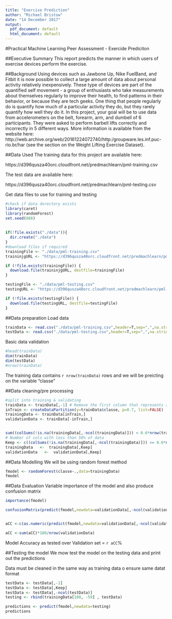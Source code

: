 ```yaml
---
title: "Exercise Prediction"
author: "Michael Bristow"
date: "14 December 2017"
output:
  pdf_document: default
  html_document: default
---
```


#Practical Machine Learning Peer Assessment - Exercide Prediciton

##Executive Summary
This report predicts the manner in which users of exercise devices perform the exercise.

##Background
Using devices such as Jawbone Up, Nike FuelBand, and Fitbit it is now possible to collect a large amount of data about personal activity relatively inexpensively. These type of devices are part of the quantified self movement - a group of enthusiasts who take measurements about themselves regularly to improve their health, to find patterns in their behavior, or because they are tech geeks. One thing that people regularly do is quantify how much of a particular activity they do, but they rarely quantify how well they do it. In this project, your goal will be to use data from accelerometers on the belt, forearm, arm, and dumbell of 6 participants. They were asked to perform barbell lifts correctly and incorrectly in 5 different ways. More information is available from the website here: http://web.archive.org/web/20161224072740/http:/groupware.les.inf.puc-rio.br/har (see the section on the Weight Lifting Exercise Dataset).

##Data Used
The training data for this project are available here:

https://d396qusza40orc.cloudfront.net/predmachlearn/pml-training.csv

The test data are available here:

https://d396qusza40orc.cloudfront.net/predmachlearn/pml-testing.csv

Get data files to use for training and testing
```r
#check if data dorectory exists
library(caret)
library(randomForest)
set.seed(888)
         
         
if(!file.exists("./data")){
  dir.create("./data")
}
#download files if required
trainingFile <- "./data/pml-training.csv"
traininjgURL <- "https://d396qusza40orc.cloudfront.net/predmachlearn/pml-training.csv"

if (!file.exists(trainingFile)) {
  download.file(traininjgURL, destfile=trainingFile)
}

testingFile <- "./data/pml-testing.csv"
testingURL <- "https://d396qusza40orc.cloudfront.net/predmachlearn/pml-testing.csv"

if (!file.exists(testingFile)) {
  download.file(testingURL, destfile=testingFile)
}
```

##Data preparation
Load data
```r
trainData <- read.csv("./data/pml-training.csv",header=T,sep=",",na.strings=c("NA",""))
testData <- read.csv("./data/pml-testing.csv",header=T,sep=",",na.strings=c("NA",""))
```
Basic data validation
```r
#head(trainData)
dim(trainData)
dim(testData)
#nrow(trainData)
```
The training data contains `r nrow(trainData)` rows and we will be preicting on the variable "classe"

##Data cleaning/pre processing
```r
#split into training & validating
trainData <- trainData[,-1] # Remove the first column that represents a ID Row
inTrain <- createDataPartition(y=trainData$classe, p=0.7, list=FALSE)
trainingData <- trainData[inTrain,]
validationData <- trainData[-inTrain,]


sum((colSums(!is.na(trainingData[,-ncol(trainingData)])) < 0.6*nrow(trainingData)))
# Number of cols with less than 50% of data
Keep <- c((colSums(!is.na(trainingData[,-ncol(trainingData)])) >= 0.6*nrow(trainingData)))
trainingData   <-  trainingData[,Keep]
validationData   <-  validationData[,Keep]


```

##Data Modelling
We will be using random forest method

```r
fmodel <- randomForest(classe~.,data=trainingData)
fmodel
```

##Data Evaluation
Variable importance of the model and also produce confusion matrix
```r
importance(fmodel)

confusionMatrix(predict(fmodel,newdata=validationData[,-ncol(validationData)]),validationData$classe)


aCC <-c(as.numeric(predict(fmodel,newdata=validationData[,-ncol(validationData)])==validationData$classe))

aCC <-sum(aCC)*100/nrow(validationData)

```
Model Accuracy as tested over Validation set = `r aCC`%

##Testing the model
We mow test the model on the testing data and print out the predictions

Data must be cleaned in the same way as training data o ensure same datat format
```r
testData <- testData[,-1]
testData <- testData[,Keep]
testData <- testData[,-ncol(testData)]
testing <- rbind(trainingData[100, -59] , testData) 

predictions <- predict(fmodel,newdata=testing)
predictions
```


